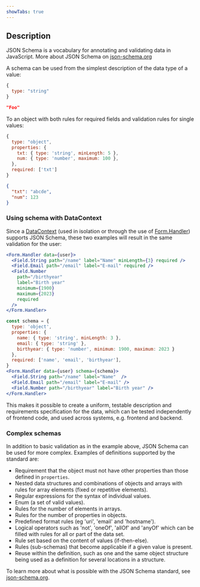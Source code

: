 ```yaml
---
showTabs: true
---
```


## Description

JSON Schema is a vocabulary for annotating and validating data in JavaScript. More about JSON Schema on [json-schema.org](https://json-schema.org/)

A schema can be used from the simplest description of the data type of a value:

```JavaScript
{
  type: "string"
}
```

```JSON
"Foo"
```

To an object with both rules for required fields and validation rules for single values:

```JavaScript
{
  type: "object",
  properties: {
    txt: { type: 'string', minLength: 5 },
    num: { type: 'number', maximum: 100 },
  },
  required: ['txt']
}
```

```JSON
{
  "txt": "abcde",
  "num": 123
}
```

### Using schema with DataContext

Since a [DataContext](/uilib/extensions/forms/extended-features/DataContext/) (used in isolation or through the use of [Form.Handler](/uilib/extensions/forms/extended-features/Form/Handler/)) supports JSON Schema, these two examples will result in the same validation for the user:

```jsx
<Form.Handler data={user}>
  <Field.String path="/name" label="Name" minLength={3} required />
  <Field.Email path="/email" label="E-mail" required />
  <Field.Number
    path="/birthyear"
    label="Birth year"
    minimum={1900}
    maximum={2023}
    required
  />
</Form.Handler>
```

```jsx
const schema = {
  type: 'object',
  properties: {
    name: { type: 'string', minLength: 3 },
    email: { type: 'string' },
    birthyear: { type: 'number', minimum: 1900, maximum: 2023 }
  },
  required: ['name', 'email', 'birthyear'],
}
<Form.Handler data={user} schema={schema}>
  <Field.String path="/name" label="Name"  />
  <Field.Email path="/email" label="E-mail" />
  <Field.Number path="/birthyear" label="Birth year" />
</Form.Handler>
```

This makes it possible to create a uniform, testable description and requirements specification for the data, which can be tested independently of frontend code, and used across systems, e.g. frontend and backend.

### Complex schemas

In addition to basic validation as in the example above, JSON Schema can be used for more complex. Examples of definitions supported by the standard are:

- Requirement that the object must not have other properties than those defined in `properties`.
- Nested data structures and combinations of objects and arrays with rules for array elements (fixed or repetitive elements).
- Regular expressions for the syntax of individual values.
- Enum (a set of valid values).
- Rules for the number of elements in arrays.
- Rules for the number of properties in objects.
- Predefined format rules (eg 'uri', 'email' and 'hostname').
- Logical operators such as 'not', 'oneOf', 'allOf' and 'anyOf' which can be filled with rules for all or part of the data set.
- Rule set based on the content of values (if-then-else).
- Rules (sub-schemas) that become applicable if a given value is present.
- Reuse within the definition, such as one and the same object structure being used as a definition for several locations in a structure.

To learn more about what is possible with the JSON Schema standard, see [json-schema.org](https://json-schema.org/).
